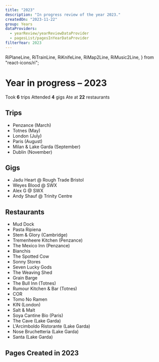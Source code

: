 ```yaml
---
title: "2023"
description: "In progress review of the year 2023."
createdOn: "2023-11-22"
group: Years
dataProviders:
  - yearReview/yearReviewDataProvider
  - pagesList/pagesInYearDataProvider
filterYear: 2023
---
```


  RiPlaneLine,
  RiTrainLine,
  RiKnifeLine,
  RiMap2Line,
  RiMusic2Line,
} from "react-icons/ri";

# Year in progress – 2023

<EmbeddedWrapper>
  <Wall>
    <Tile>
      <Icon component={RiMap2Line} />
      Took <strong>6</strong> trips
    </Tile>
    <Tile>
      <Icon component={RiMusic2Line} />
      Attended <strong>4</strong> gigs
    </Tile>
    <Tile>
      <Icon component={RiKnifeLine} />
      Ate at <strong>22</strong> restaurants
    </Tile>
    <CountTiles />
  </Wall>
</EmbeddedWrapper>

## Trips

- <Icon component={RiTrainLine} />
  Penzance (March)
- <Icon component={RiTrainLine} />
  Totnes (May)
- <Icon component={RiTrainLine} />
  London (July)
- <Icon component={RiTrainLine} />
  Paris (August)
- <Icon component={RiPlaneLine} />
  Milan & Lake Garda (September)
- <Icon component={RiPlaneLine} />
  Dublin (November)

## Gigs

- Jadu Heart @ Rough Trade Bristol
- Weyes Blood @ SWX
- Alex G @ SWX
- Andy Shauf @ Trinity Centre

## Restaurants

- Mud Dock
- Pasta Ripiena
- Stem & Glory (Cambridge)
- Tremenheere Kitchen (Penzance)
- The Mexico Inn (Penzance)
- Bianchis
- The Spotted Cow
- Sonny Stores
- Seven Lucky Gods
- The Weaving Shed
- Grain Barge
- The Bull Inn (Totnes)
- Rumour Kitchen & Bar (Totnes)
- COR
- Tomo No Ramen
- KIN (London)
- Salt & Malt
- Soya Cantine Bio (Paris)
- The Cave (Lake Garda)
- L'Arcimboldo Ristorante (Lake Garda)
- Nose Bruchetteria (Lake Garda)
- Santa (Lake Garda)

## Pages Created in 2023

<PagesList withIndex={true} />
